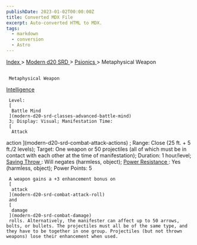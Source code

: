 ```yaml
---
publishDate: 2023-01-02T00:00:00Z
title: Converted MDX File
excerpt: Auto-converted HTML to MDX.
tags:
  - markdown
  - conversion
  - Astro
---
```


[
Index
](-index) >
[
Modern d20 SRD
](modern-d20-srd-index) >
[
Psionics
](modern-d20-srd-psionics-index) > Metaphysical Weapon

##

     Metaphysical Weapon

[
Intelligence
](modern-d20-srd-basics-ability-scores)

     Level:
     [
      Battle Mind
     ](modern-d20-srd-classes-advanced-battle-mind)
     3; Display: Visual; Manifestation Time:
     [
      Attack

action
](modern-d20-srd-combat-attack-actions)
; Range: Close (25 ft. + 5 ft./2 levels); Target: One weapon or 50 projectiles (all of which must be in contact with each other at the time of manifestation); Duration: 1 hour/level;
[
Saving
Throw
](modern-d20-srd-basics-saving-throws)
: Will negates (harmless, object);
[
Power
Resistance
](modern-d20-srd-special-abilities-power-resistance)
: Yes (harmless, object); Power Points: 5

     A weapon gains a +3 enhancement bonus on
     [
      attack
     ](modern-d20-srd-combat-attack-roll)
     and
     [
      damage
     ](modern-d20-srd-combat-damage)
     rolls. Alternatively, the manifester can affect up to 50 arrows, bolts, or bullets. The projectiles must all be of the same type, and they have to be together in one group. Projectiles (but not thrown weapons) lose their enhancement when used.
